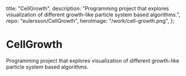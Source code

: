   title: "CellGrowth",
  description:
    "Programming project that explores visualization of different growth-like particle system based algorithms.",
  repo: "eulersson/CellGrowth",
  heroImage: "/work/cell-growth.png",
};

# CellGrowth

Programming project that explores visualization of different growth-like
particle system based algorithms.
